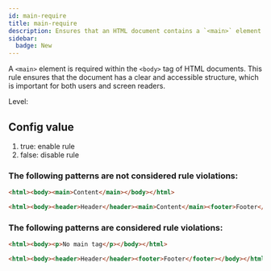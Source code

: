 ```yaml
---
id: main-require
title: main-require
description: Ensures that an HTML document contains a `<main>` element within the `<body>` tag for proper document structure and accessibility.
sidebar:
  badge: New
---
```



A `<main>` element is required within the `<body>` tag of HTML documents. This rule ensures that the document has a clear and accessible structure, which is important for both users and screen readers.

Level: <Badge text="Warning" variant="caution" />

## Config value

1. true: enable rule
2. false: disable rule

### The following patterns are **not** considered rule violations:

```html
<html><body><main>Content</main></body></html>
```

```html
<html><body><header>Header</header><main>Content</main><footer>Footer</footer></body></html>
```

### The following patterns are considered rule violations:

```html
<html><body><p>No main tag</p></body></html>
```

```html
<html><body><header>Header</header><footer>Footer</footer></body></html>
```
